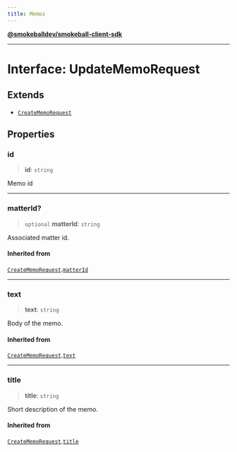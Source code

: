 ```yaml
---
title: Memos
---
```

[**@smokeballdev/smokeball-client-sdk**](../../../../README.md)

***

# Interface: UpdateMemoRequest

## Extends

- [`CreateMemoRequest`](CreateMemoRequest.md)

## Properties

### id

> **id**: `string`

Memo id

***

### matterId?

> `optional` **matterId**: `string`

Associated matter id.

#### Inherited from

[`CreateMemoRequest`](CreateMemoRequest.md).[`matterId`](CreateMemoRequest.md#matterid)

***

### text

> **text**: `string`

Body of the memo.

#### Inherited from

[`CreateMemoRequest`](CreateMemoRequest.md).[`text`](CreateMemoRequest.md#text)

***

### title

> **title**: `string`

Short description of the memo.

#### Inherited from

[`CreateMemoRequest`](CreateMemoRequest.md).[`title`](CreateMemoRequest.md#title)
